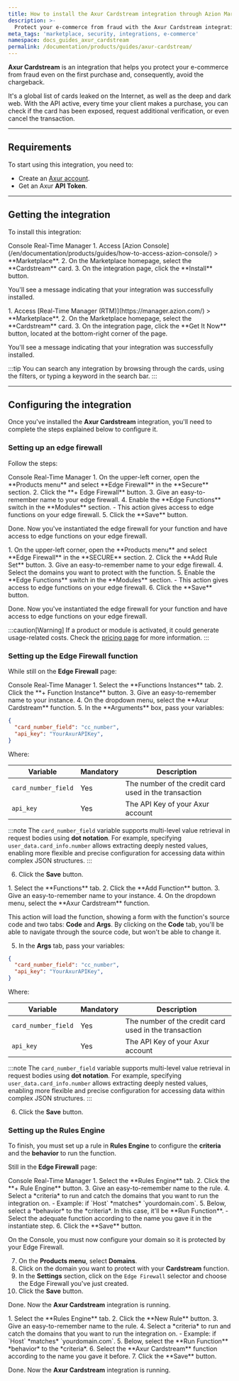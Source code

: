 ```yaml
---
title: How to install the Axur Cardstream integration through Azion Marketplace
description: >-
  Protect your e-commerce from fraud with the Axur Cardstream integration.
meta_tags: 'marketplace, security, integrations, e-commerce'
namespace: docs_guides_axur_cardstream
permalink: /documentation/products/guides/axur-cardstream/
---
```




**Axur Cardstream** is an integration that helps you protect your e-commerce from fraud even on the first purchase and, consequently, avoid the chargeback.

It's a global list of cards leaked on the Internet, as well as the deep and dark web. With the API active, every time your client makes a purchase, you can check if the card has been exposed, request additional verification, or even cancel the transaction.

---

## Requirements

To start using this integration, you need to:

- Create an [Axur account](https://www.axur.com/en-us/).
- Get an Axur **API Token**.

---

## Getting the integration

To install this integration:

<Tabs client:visible>
    <Fragment slot="tab.console">Console</Fragment>
    <Fragment slot="tab.rtm">Real-Time Manager</Fragment>

<Fragment slot="panel.console">
1. Access [Azion Console](/en/documentation/products/guides/how-to-access-azion-console/) > **Marketplace**.
2. On the Marketplace homepage, select the **Cardstream** card.
3. On the integration page, click the **Install** button.

You'll see a message indicating that your integration was successfully installed.
</Fragment>

<Fragment slot="panel.rtm">
1. Access [Real-Time Manager (RTM)](https://manager.azion.com/) > **Marketplace**.
2. On the Marketplace homepage, select the **Cardstream** card.
3. On the integration page, click the **Get It Now** button, located at the bottom-right corner of the page.

You'll see a message indicating that your integration was successfully installed.
</Fragment>

</Tabs>

:::tip
You can search any integration by browsing through the cards, using the filters, or typing a keyword in the search bar.
:::

---

## Configuring the integration

Once you've installed the **Axur Cardstream** integration, you'll need to complete the steps explained below to configure it.

### Setting up an edge firewall

Follow the steps:

<Tabs client:visible>
    <Fragment slot="tab.console">Console</Fragment>
    <Fragment slot="tab.rtm">Real-Time Manager</Fragment>

<Fragment slot="panel.console">
1. On the upper-left corner, open the **Products menu** and select **Edge Firewall** in the **Secure** section.
2. Click the **+ Edge Firewall** button.
3. Give an easy-to-remember name to your edge firewall.
4. Enable the **Edge Functions** switch in the **Modules** section.
  - This action gives access to edge functions on your edge firewall.
5. Click the **Save** button.

Done. Now you've instantiated the edge firewall for your function and have access to edge functions on your edge firewall.
</Fragment>

<Fragment slot="panel.rtm">
1. On the upper-left corner, open the **Products menu** and select **Edge Firewall** in the **SECURE** section.
2. Click the **Add Rule Set** button.
3. Give an easy-to-remember name to your edge firewall.
4. Select the domains you want to protect with the function.
5. Enable the **Edge Functions** switch in the **Modules** section.
  - This action gives access to edge functions on your edge firewall.
6. Click the **Save** button.

Done. Now you've instantiated the edge firewall for your function and have access to edge functions on your edge firewall.
</Fragment>

</Tabs>

:::caution[Warning]
If a product or module is activated, it could generate usage-related costs. Check the [pricing page](/en/documentation/products/pricing/) for more information.
:::

### Setting up the Edge Firewall function

While still on the **Edge Firewall** page:

<Tabs client:visible>
    <Fragment slot="tab.console">Console</Fragment>
    <Fragment slot="tab.rtm">Real-Time Manager</Fragment>

<Fragment slot="panel.console">
1. Select the **Functions Instances** tab.
2. Click the **+ Function Instance** button.
3. Give an easy-to-remember name to your instance.
4. On the dropdown menu, select the **Axur Cardstream** function.
5. In the **Arguments** box, pass your variables:

```json
{
  "card_number_field": "cc_number",
  "api_key": "YourAxurAPIKey",
}
```

Where:

| Variable | Mandatory | Description |
| ---- | ---- | ---- |
| `card_number_field` | Yes | The number of the credit card used in the transaction |
| `api_key` | Yes | The API Key of your Axur account |

:::note
The `card_number_field` variable supports multi-level value retrieval in request bodies using **dot notation**. For example, specifying `user_data.card_info.number` allows extracting deeply nested values, enabling more flexible and precise configuration for accessing data within complex JSON structures.
:::

6. Click the **Save** button.
</Fragment>

<Fragment slot="panel.rtm">
1. Select the **Functions** tab.
2. Click the **Add Function** button.
3. Give an easy-to-remember name to your instance.
4. On the dropdown menu, select the **Axur Cardstream** function.

This action will load the function, showing a form with the function's source code and two tabs: **Code** and **Args**. By clicking on the **Code** tab, you'll be able to navigate through the source code, but won't be able to change it.

5. In the **Args** tab, pass your variables:

```json
{
  "card_number_field": "cc_number",
  "api_key": "YourAxurAPIKey",
}
```

Where:

| Variable | Mandatory | Description |
| ---- | ---- | ---- |
| `card_number_field` | Yes | The number of the credit card used in the transaction |
| `api_key` | Yes | The API Key of your Axur account |

:::note
The `card_number_field` variable supports multi-level value retrieval in request bodies using **dot notation**. For example, specifying `user_data.card_info.number` allows extracting deeply nested values, enabling more flexible and precise configuration for accessing data within complex JSON structures.
:::

6. Click the **Save** button.
</Fragment>

</Tabs>

### Setting up the Rules Engine

To finish, you must set up a rule in **Rules Engine** to configure the **criteria** and the **behavior** to run the function.

Still in the **Edge Firewall** page:

<Tabs client:visible>
    <Fragment slot="tab.console">Console</Fragment>
    <Fragment slot="tab.rtm">Real-Time Manager</Fragment>

<Fragment slot="panel.console">
1. Select the **Rules Engine** tab.
2. Click the **+ Rule Engine** button.
3. Give an easy-to-remember name to the rule.
4. Select a *criteria* to run and catch the domains that you want to run the integration on.
  - Example: if `Host` *matches* `yourdomain.com`.
5. Below, select a *behavior* to the *criteria*. In this case, it'll be **Run Function**. 
    - Select the adequate function according to the name you gave it in the instantiate step.
6. Click the **Save** button.

On the Console, you must now configure your domain so it is protected by your Edge Firewall.

7. On the **Products menu**, select **Domains**.
8. Click on the domain you want to protect with your **Cardstream** function.
9. In the **Settings** section, click on the `Edge Firewall` selector and choose the Edge Firewall you've just created.
10. Click the **Save** button.

Done. Now the **Axur Cardstream** integration is running.
</Fragment>

<Fragment slot="panel.rtm">
1. Select the **Rules Engine** tab.
2. Click the **New Rule** button.
3. Give an easy-to-remember name to the rule.
4. Select a *criteria* to run and catch the domains that you want to run the integration on.
  - Example: if `Host` *matches* `yourdomain.com`.
5. Below, select the **Run Function** *behavior* to the *criteria*.
6. Select the **Axur Cardstream** function according to the name you gave it before.
7. Click the **Save** button.

Done. Now the **Axur Cardstream** integration is running.
</Fragment>

</Tabs>
